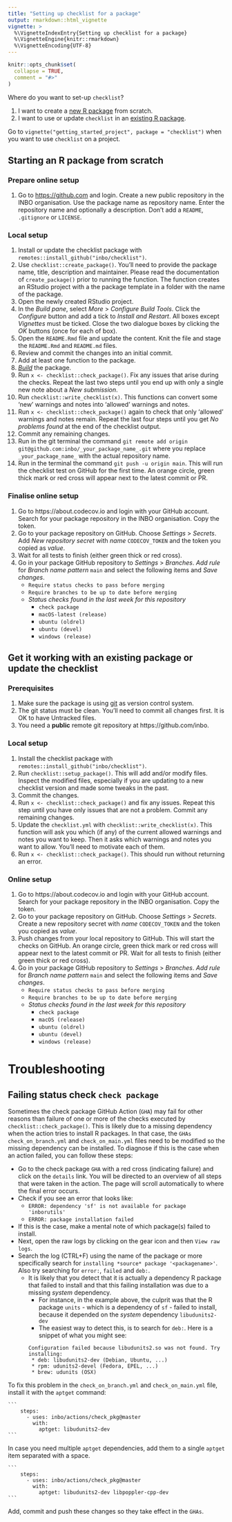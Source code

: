 ```yaml
---
title: "Setting up checklist for a package"
output: rmarkdown::html_vignette
vignette: >
  %\VignetteIndexEntry{Setting up checklist for a package}
  %\VignetteEngine{knitr::rmarkdown}
  %\VignetteEncoding{UTF-8}
---
```


```r
knitr::opts_chunk$set(
  collapse = TRUE,
  comment = "#>"
)
```

Where do you want to set-up `checklist`?

1. I want to create a [new R package](#create-package) from scratch.
1. I want to use or update `checklist` in an [existing R package](#setup-package).

Go to `vignette("getting_started_project", package = "checklist")` when you want to use `checklist` on a project.

## Starting an R package from scratch {#create-package}

### Prepare online setup

1. Go to [https://github.com](https://github.com) and login.
  Create a new public repository in the INBO organisation.
  Use the package name as repository name.
  Enter the repository name and optionally a description.
  Don't add a `README`, `.gitignore` or `LICENSE`.

### Local setup

1. Install or update the checklist package with `remotes::install_github("inbo/checklist")`.
1. Use `checklist::create_package()`.
  You'll need to provide the package name, title, description and maintainer.
  Please read the documentation of `create_package()` prior to running the function.
  The function creates an RStudio project with a the package template in a folder with the name of the package.
1. Open the newly created RStudio project.
1. In the _Build pane_, select _More_ > _Configure Build Tools_.
  Click the _Configure_ button and add a tick to _Install and Restart_.
  All boxes except _Vignettes_ must be ticked.
  Close the two dialogue boxes by clicking the _OK_ buttons (once for each of box).
1. Open the `README.Rmd` file and update the content.
  Knit the file and stage the `README.Rmd` and `README.md` files.
1. Review and commit the changes into an initial commit.
1. Add at least one function to the package.
1. [_Build_](https://r-pkgs.org/whole-game.html#install) the package.
1. Run `x <- checklist::check_package()`.
  Fix any issues that arise during the checks.
  Repeat the last two steps until you end up with only a single new note about a _New submission_.
1. Run `checklist::write_checklist(x)`.
  This functions can convert some 'new' warnings and notes into 'allowed' warnings and notes.
1. Run `x <- checklist::check_package()` again to check that only 'allowed' warnings and notes remain.
  Repeat the last four steps until you get _No problems found_ at the end of the checklist output.
1. Commit any remaining changes.
1. Run in the git terminal the command `git remote add origin git@github.com:inbo/_your_package_name_.git` where you replace `_your_package_name_` with the actual repository name.
1. Run in the terminal the command `git push -u origin main`.
  This will run the checklist test on GitHub for the first time.
  An orange circle, green thick mark or red cross will appear next to the latest commit or PR.

### Finalise online setup

1. Go to https://about.codecov.io and login with your GitHub account.
Search for your package repository in the INBO organisation.
Copy the token.
1. Go to your package repository on GitHub.
Choose _Settings_ > _Secrets_.
Add _New repository secret_ with _name_ `CODECOV_TOKEN` and the token you copied as _value_.
1. Wait for all tests to finish (either green thick or red cross).
1. Go in your package GitHub repository to _Settings_ > _Branches_.
_Add rule_ for _Branch name pattern_ `main` and select the following items and _Save changes_.
    - `Require status checks to pass before merging`
    - `Require branches to be up to date before merging`
    - _Status checks found in the last week for this repository_
        - `check package`
        - `macOS-latest (release)`
        - `ubuntu (oldrel)`
        - `ubuntu (devel)`
        - `windows (release)`

## Get it working with an existing package or update the checklist {#setup-package}

### Prerequisites

1. Make sure the package is using [git](https://inbo.github.io/tutorials/tutorials/git_introduction/) as version control system.
1. The git status must be clean.
You'll need to commit all changes first.
It is OK to have Untracked files.
1. You need a **public** remote git repository at https://github.com/inbo.

### Local setup

1. Install the checklist package with `remotes::install_github("inbo/checklist")`.
1. Run `checklist::setup_package()`.
This will add and/or modify files.
Inspect the modified files,
especially if you are updating to a new checklist version and made some tweaks in the past.
1. Commit the changes.
1. Run `x <- checklist::check_package()` and fix any issues.
Repeat this step until you have only issues that are not a problem.
Commit any remaining changes.
1. Update the `checklist.yml` with `checklist::write_checklist(x)`.
This function will ask you which (if any) of the current allowed warnings and notes you want to keep.
Then it asks which warnings and notes you want to allow.
You'll need to motivate each of them.
1. Run `x <- checklist::check_package()`.
This should run without returning an error.

### Online setup

1. Go to https://about.codecov.io and login with your GitHub account.
Search for your package repository in the INBO organisation.
Copy the token.
1. Go to your package repository on GitHub.
Choose _Settings_ > _Secrets_.
Create a new repository secret with _name_ `CODECOV_TOKEN` and the token you copied as _value_.
1. Push changes from your local repository to GitHub.
This will start the checks on GitHub.
An orange circle, green thick mark or red cross will appear next to the latest commit or PR.
Wait for all tests to finish (either green thick or red cross).
1. Go in your package GitHub repository to _Settings_ > _Branches_.
_Add rule_ for _Branch name pattern_ `main` and select the following items and _Save changes_.
    - `Require status checks to pass before merging`
    - `Require branches to be up to date before merging`
    - _Status checks found in the last week for this repository_
        - `check package`
        - `macOS (release)`
        - `ubuntu (oldrel)`
        - `ubuntu (devel)`
        - `windows (release)`

# Troubleshooting

## Failing status check `check package`

Sometimes the check package GitHub Action (`GHA`) may fail for other reasons than failure of one or more of the checks executed by `checklist::check_package()`.
This is likely due to a missing dependency when the action tries to install R packages.
In that case, the `GHAs` `check_on_branch.yml` and `check_on_main.yml` files need to be modified so the missing dependency can be installed.
To diagnose if this is the case when an action failed, you can follow these steps:

- Go to the check package `GHA` with a red cross (indicating failure) and click on the `details` link.
  You will be directed to an overview of all steps that were taken in the action.
  The page will scroll automatically to where the final error occurs.
- Check if you see an error that looks like:
  - `ERROR: dependency 'sf' is not available for package 'inborutils'`
  - `ERROR: package installation failed`
- If this is the case, make a mental note of which package(s) failed to install.
- Next, open the raw logs by clicking on the gear icon and then `View raw logs`.
- Search the log (CTRL+F) using the name of the package or more specifically search for `installing *source* package '<packagename>'`.
  Also try searching for `error:`, `failed` and `deb:`.
  - It is likely that you detect that it is actually a dependency R package that failed to install and that this failing installation was due to a missing _system_ dependency.
    - For instance, in the example above, the culprit was that the R package `units` - which is a dependency of `sf` - failed to install, because it depended on the _system_ dependency `libudunits2-dev`
    - The easiest way to detect this, is to search for `deb:`.
      Here is a snippet of what you might see:

    ```
    Configuration failed because libudunits2.so was not found. Try installing:
     * deb: libudunits2-dev (Debian, Ubuntu, ...)
     * rpm: udunits2-devel (Fedora, EPEL, ...)
     * brew: udunits (OSX)
    ```

To fix this problem in the `check_on_branch.yml` and `check_on_main.yml` file, install it with the `aptget` command:

    ```
        steps:
          - uses: inbo/actions/check_pkg@master
            with:
              aptget: libudunits2-dev
    ```

In case you need multiple `aptget` dependencies, add them to a single `aptget` item separated with a space.

    ```
        steps:
          - uses: inbo/actions/check_pkg@master
            with:
              aptget: libudunits2-dev libpoppler-cpp-dev
    ```

Add, commit and push these changes so they take effect in the `GHAs`.
